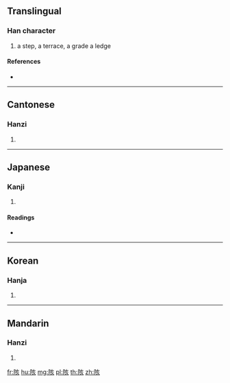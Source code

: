 {{character info/new}}
{{also|垓}}
==Translingual==

===Han character===
{{Han char|rn=170|rad=阜|as=06|sn=9|four=70282|canj=NLYVO}}

# a step, a terrace, a grade a ledge

====References====
* {{Han ref|kx=1350.130|dkj=41633|dj=1853.050|hdz=64128.030|uh=9654|ud=38484|bh=D0C2|bd=53442}}

----

==Cantonese==

===Hanzi===
{{yue-hanzi|jyut=|y=goi1}}

# {{defn|lang=yue|sort=阜06}}

----

==Japanese==

===Kanji===
{{ja-kanji|grade=|rs=阜06}}

# {{defn|lang=ja|sort=阜06}}

====Readings====
* {{ja-readings|on=[[がい]] (''gai''), [[かい]] (''kai''), [[け]] (''ke'')}}

----

==Korean==

===Hanja===
{{ko-hanja|hangeul=해|eumhun=|rv=hae|mr=hae|y=hay}}

# {{defn|lang=ko|sort=阜06}}

----

==Mandarin==

===Hanzi===
{{cmn-hanzi|pin=[[gāi]] ([[gai1]]), [[jùn]] ([[jun4]])|wg=kai<sup>1</sup>, chün<sup>4</sup>}}

# {{defn|lang=cmn|sort=阜06}}

[[fr:陔]]
[[hu:陔]]
[[mg:陔]]
[[pl:陔]]
[[th:陔]]
[[zh:陔]]